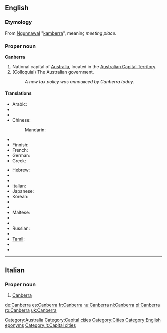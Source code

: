{{wikipedia}}
==English==

===Etymology===
From [[w:Ngunnawal language|Ngunnawal]] "[[kamberra]]", meaning ''meeting place''.

===Proper noun===
'''Canberra'''

# National capital of [[Australia]], located in the [[Australian Capital Territory]].
# (Colloquial) The Australian government.
#: ''A new tax policy was announced by Canberra today''.

====Translations====
{{trans-top|Capital of Australia}}
* Arabic: {{t|ar|كانبرا|f|tr=kanbera}}
* {{trreq|Armenian}}
* {{trreq|Catalan}}
* Chinese:
*: Mandarin: {{t|cmn|堪培拉|tr=Kānpéilā|sc=Hani}}
* {{trreq|Esperanto}}
* Finnish: {{t|fi|Canberra}}
* French: {{t-|fr|Canberra}}
* German: {{t+|de|Canberra}}
* Greek: {{t-|el|Καμπέρα|f|tr=Kambéra}}
{{trans-mid}}
* Hebrew: {{t|he|קנברה|f|tr=qanbera}}
* {{trreq|Hungarian}}
* {{trreq|Ido}}
* Italian: {{t|it|Canberra}}
* Japanese: {{t|ja|キャンベラ|tr=Kyanbera}}
* Korean: {{t|ko|캔버라|tr=Kanbeora}}
* {{trreq|Latvian}}
* {{trreq|Lithuanian}}
* Maltese: {{t|mt|Kanberra|xs=Maltese}}
* {{trreq|Persian}}
* {{trreq|Portuguese}}
* Russian: {{t-|ru|Канберра|f|tr=Kanbérra, Kánberra}}
* {{trreq|Spanish}}
* [[Tamil]]: {{t|ta|கான்பரா|xs=Tamil}}
* {{trreq|Thai}}
* {{trreq|Vietnamese}}
{{trans-bottom}}

[[Category:Australia]]
[[Category:Capital cities]]
[[Category:Cities]]
[[Category:English eponyms]]

----

==Italian==
{{wikipedia|lang=it}}

===Proper noun===
{{it-proper noun}} {{f}}

# [[#English|Canberra]]

[[Category:it:Capital cities]]

[[de:Canberra]]
[[es:Canberra]]
[[fr:Canberra]]
[[hu:Canberra]]
[[nl:Canberra]]
[[pl:Canberra]]
[[ro:Canberra]]
[[uk:Canberra]]